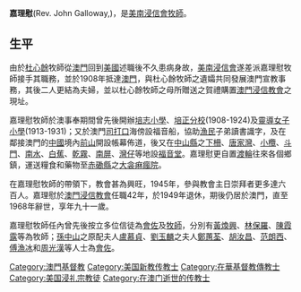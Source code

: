 {{Unreferenced |time=2009-09-14T10:27:35+00:00 }}

'''嘉理慰'''(Rev. John Galloway,{{bd|1877年||1968年|}})，是[[美南浸信會|美南浸信會]][[牧師|牧師]]。

==生平==
由於[[杜心餘|杜心餘]]牧師從[[澳門|澳門]]回到[[美國|美國]]述職後不久患病身故，[[美南浸信會|美南浸信會]]遂差派嘉理慰牧師接手其職務，並於1908年抵達[[澳門|澳門]]，與杜心餘牧師之遺孀共同發展澳門宣教事務，其後二人更結為夫婦，並以杜心餘牧師之母所贈送之賀禮購置[[澳門浸信教會|澳門浸信教會]]之現址。

嘉理慰牧師於澳事奉期間曾先後開辦[[培志小學|培志小學]]、[[培正分校|培正分校]](1908-1924)及[[靈導女子小學|靈導女子小學]](1913-1931)；又於澳門[[司打口|司打口]]海傍設福音船，協助[[漁民|漁民]]子弟讀書識字，及在鄰接澳門的[[中國|中國]]境內[[前山|前山]]開設帳幕佈道，後又在[[中山縣|中山縣]]之[[下柵|下柵]]、[[唐家灣|唐家灣]]、[[小欖|小欖]]、[[斗門鎮|斗門]]、[[南水|南水]]、[[白蕉|白蕉]]、[[乾霧鎮|乾霧]]、[[南屏|南屏]]、[[灣仔街道|灣仔]]等地設[[教會|福音堂]]。嘉理慰更自置[[渡輪|渡輪]]往來各個鄉鎮，運送糧食和藥物至[[赤磡縣|赤磡縣]]之[[大衾痳瘋院|大衾痳瘋院]]。

在嘉理慰牧師的帶領下，教會甚為興旺，1945年，參與教會主日崇拜者更多達六百人。嘉理慰於[[澳門浸信教會|澳門浸信教會]]任職42年，於1949年退休，期後仍居於澳門，直至1968年辭世，享年九十一歲。

嘉理慰牧師任內曾先後按立多位信徒為[[會佐|會佐]]及[[牧師|牧師]]，分別有[[黃煥興|黃煥興]]、[[林保羅|林保羅]]、[[陳霞露|陳霞露]]等為牧師；[[孫中山|孫中山]]之原配夫人[[盧慕貞|盧慕貞]]、[[劉玉麟|劉玉麟]]之夫人[[鄭蕙荃|鄭蕙荃]]、[[胡汝昌|胡汝昌]]、[[范朗西|范朗西]]、[[傅漁冰|傅漁冰]]和[[周光漢|周光漢]]等人士為[[會佐|會佐]]。

{{DEFAULTSORT:Galloway}}
[[Category:澳門基督教|Category:澳門基督教]]
[[Category:美国新教传教士|Category:美国新教传教士]]
[[Category:在華基督教傳教士|Category:在華基督教傳教士]]
[[Category:美国浸礼宗教徒|Category:美国浸礼宗教徒]]
[[Category:在澳门逝世的传教士|Category:在澳门逝世的传教士]]
